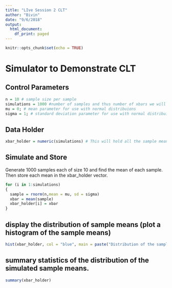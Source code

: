 ```yaml
---
title: "LIve Session 2 CLT"
author: "Bivin"
date: "9/6/2018"
output:
  html_document:
    df_print: paged
---
```


```r
knitr::opts_chunk$set(echo = TRUE)
```

# Simulator to Demonstrate CLT

## Control Parameters
```r
n = 10 # sample size per sample
simulations = 1000 #number of samples and thus number of xbars we will generate.  
mu = 0; # mean parameter for use with normal distribuions
sigma = 1; # standard deviation parameter for use with normal distribuions
```

## Data Holder
```r
xbar_holder = numeric(simulations) # This will hold all the sample means.
```

## Simulate and Store
Generate 1000 samples each of size 10 and find the mean of each sample.  Then store each mean in the xbar_holder vector.

```r
for (i in 1:simulations)
{ 
  sample = rnorm(n,mean = mu, sd = sigma)
  xbar = mean(sample)
  xbar_holder[i] = xbar
}
```

## display the distribution of sample means (plot a histogram of the sample means)
```r
hist(xbar_holder, col = "blue", main = paste("Distribution of the sample mean: n = ", n), xlab = "Sample Means", xlim = c(-4,4))
```

## summary statistics of the distribution of the simulated sample means. 
```r
summary(xbar_holder)
```


